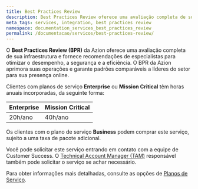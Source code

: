 ```yaml
---
title: Best Practices Review
description: Best Practices Review oferece uma avaliação completa de sua infraestrutura e fornece recomendações de especialistas para otimizar o desempenho, a segurança e a eficiência.
meta_tags: services, integration, best practices review
namespace: documentation_services_best_practices_review
permalink: /documentacao/servicos/best-practices-review/
---
```


O **Best Practices Review (BPR)** da Azion oferece uma avaliação completa de sua infraestrutura e fornece recomendações de especialistas para otimizar o desempenho, a segurança e a eficiência. O BPR da Azion aprimora suas operações e garante padrões comparáveis a líderes do setor para sua presença online.

Clientes com planos de serviço **Enterprise** ou **Mission Critical** têm horas anuais incorporadas, da seguinte forma:

| Enterprise | Mission Critical |
|------------|-----------------|
| 20h/ano | 40h/ano |

Os clientes com o plano de serviço **Business** podem comprar este serviço, sujeito a uma taxa de pacote adicional.

Você pode solicitar este serviço entrando em contato com a equipe de Customer Success. O [Technical Account Manager (TAM)](/pt-br/documentacao/servicos/technical-account-manager/) responsável também pode solicitar o serviço se achar necessário.

Para obter informações mais detalhadas, consulte as opções de [Planos de Serviço](/pt-br/documentacao/servicos/planos-de-servico/).
